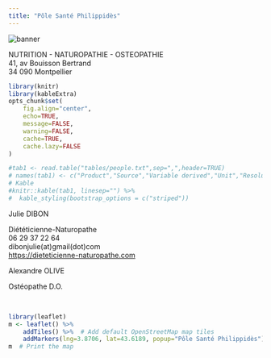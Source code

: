 ```yaml
---
title: "Pôle Santé Philippidès"
---
```


<img class="banner" src="images/Montpellier_banner.jpg" alt="banner">
<br>
<div class="intro">
NUTRITION - NATUROPATHIE - OSTEOPATHIE<br>
41, av Bouisson Bertrand<br>
34 090 Montpellier
</div>

```r
library(knitr)
library(kableExtra)
opts_chunk$set(
	fig.align="center",
	echo=TRUE,
	message=FALSE,
	warning=FALSE,
	cache=TRUE,
	cache.lazy=FALSE 
)
```

```r
#tab1 <- read.table("tables/people.txt",sep=",",header=TRUE)
# names(tab1) <- c("Product","Source","Variable derived","Unit","Resolution (m)")
# Kable
#knitr::kable(tab1, linesep="") %>%
#  kable_styling(bootstrap_options = c("striped"))
```

<div class="people_list">
<div class="people">
<div class="name">Julie DIBON</div>
<p>Diététicienne-Naturopathe<br>
06 29 37 22 64<br>
dibonjulie(at)gmail(dot)com<br>
<https://dieteticienne-naturopathe.com></p>
</div>
<div class="people">
<div class="name">Alexandre OLIVE</div>
<p>Ostéopathe D.O.</p>
</div>
</div>

<br>

```r
library(leaflet)
m <- leaflet() %>%
	addTiles() %>%  # Add default OpenStreetMap map tiles
	addMarkers(lng=3.8706, lat=43.6189, popup="Pôle Santé Philippidès")
m  # Print the map
```

